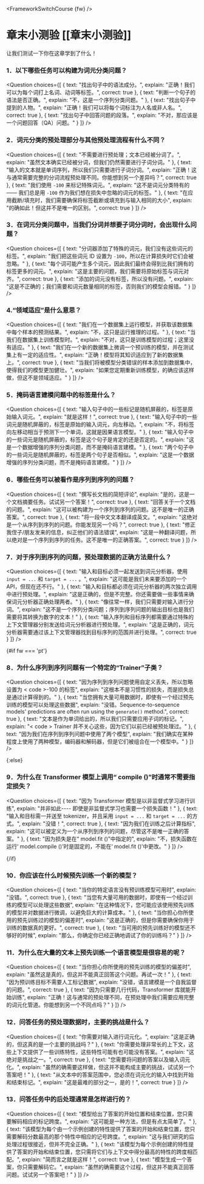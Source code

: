 <FrameworkSwitchCourse {fw} />

<!-- DISABLE-FRONTMATTER-SECTIONS -->

# 章末小测验 [[章末小测验]]

让我们测试一下你在这章学到了什么！

### 1．以下哪些任务可以构建为词元分类问题？

<Question
	choices={[
		{
			text: "找出句子中的语法成分。",
			explain: "正确！我们可以为每个词打上名词、动词等标签。",
			correct: true
		},
		{
			text: "判断一个句子的语法是否正确。",
			explain: "不，这是一个序列分类问题。"
		},
		{
			text: "找出句子中提到的人物。",
			explain: "正确！我们可以将每个词标注为人名或非人名。",
            correct: true
		},
        {
			text: "找出句子中回答问题的段落。",
			explain: "不对，那应该是一个问题回答（QA）问题。"
		}
	]}
/>

### 2．词元分类的预处理部分与其他预处理流程有什么不同？

<Question
	choices={[
		{
			text: "不需要进行预处理；文本已经被分词了。",
			explain: "虽然文本确实已经被分词，但我们仍然需要进行子词分词。"
		},
		{
			text: "输入的文本就是单词序列，所以我们只需要进行子词分词。",
			explain: "正确！这与通常需要完整的分词流程预处理不同。你能想到另一个差异吗？",
			correct: true
		},
		{
			text: "我们使用 <code>-100</code> 来标记特殊词元。",
			explain: "这不是词元分类特有的 —— 我们总是用 <code>-100</code> 作为我们想在损失中忽略的词元的标签。"
		},
		{
			text: "在应用截断/填充时，我们需要确保将标签截断或填充到与输入相同的大小",
			explain: "的确如此！但这并不是唯一的区别。",
			correct: true
		}
	]}
/>

### 3．在词元分类问题中，当我们分词并想要子词分词时，会出现什么问题？

<Question
	choices={[
		{
			text: "分词器添加了特殊的词元，我们没有这些词元的标签。",
			explain: "我们把这些词元 ID 设置为 <code>-100</code>，所以在计算损失时它们会被忽略。"
		},
		{
			text: "每个词可能产生多个词元，因此我们最终会得到比我们拥有的标签更多的词元。",
			explain: "这是主要的问题，我们需要将原始标签与词元对齐。",
			correct: true
		},
		{
			text: "添加的词元没有标签，所以没有问题。",
			explain: "这是不正确的；我们需要和词元数量相同的标签，否则我们的模型会报错。"
		}
	]}
/>

### 4.“领域适应”是什么意思？
<Question
	choices={[
		{
			text: "我们在一个数据集上运行模型，并获取该数据集中每个样本的预测结果。",
			explain: "不，这只是运行推理的过程。"
		},
		{
			text: "当我们在数据集上训练模型时。",
			explain: "不对，这只是训练模型的过程；这里没有适应。"
		},
		{
			text: "我们在一个新的数据集上微调一个预训练的模型，并在测试集上有一定的适应性。",
			explain: "正确！模型将其知识适应到了新的数据集上。",
            correct: true
		},
        {
			text: "当我们将被模型分类错误的样本添加到数据集中，使得我们的模型更加健壮。",
			explain: "如果您定期重新训练模型，的确应该这样做，但这不是领域适应。"
		}
	]}
/>

### 5．掩码语言建模问题中的标签是什么？
<Question
	choices={[
		{
			text: "输入句子中的一些标记是随机屏蔽的，标签是原始输入词元。",
			explain: "就是这样！",
            correct: true
		},
		{
			text: "输入句子中的一些词元是随机屏蔽的，标签是原始的输入词元，向左移动。",
			explain: "不，将标签向左移动相当于预测下一个单词，这就是因果语言模型。"
		},
		{
			text: "输入句子中的一些词元是随机屏蔽的，标签是这个句子是肯定的还是否定的。",
			explain: "这是一个数据增强的序列分类问题，而不是掩码语言建模。"
		},
        {
			text: "两个句子中的一些词元是随机屏蔽的，标签是两个句子是否相似。",
			explain: "这是一个数据增强的序列分类问题，而不是掩码语言建模。"
		}
	]}
/>

### 6．哪些任务可以被看作是序列到序列的问题？
<Question
	choices={[
		{
			text: "撰写长文档的简短评论",
			explain: "是的，这是一个文档摘要任务。试试另一个答案！",
            correct: true
		},
		{
			text: "回答关于一个文档的问题。",
			explain: "这可以被构建为一个序列到序列的问题。这不是唯一的正确答案。",
            correct: true
		},
		{
			text: "将一段中文文本翻译成英文。",
			explain: "这绝对是一个从序列到序列的问题。你能发现另一个吗？",
            correct: true
		},
        {
			text: "修正我侄子/朋友发来的信息，纠正他们的语法错误",
			explain: "这是一种翻译问题，所以绝对是一个序列到序列的任务。这不是唯一的正确答案。",
			correct: true
		}
	]}
/>

### 7．对于序列到序列的问题，预处理数据的正确方法是什么？
<Question
	choices={[
		{
			text: "输入和目标必须一起发送到词元分析器，使用 `input = ...` 和 `target = ...` 。",
			explain: "这可能是我们未来要添加的一个 API，但现在还不行。"
		},
		{
			text: "输入和目标都必须在词元分析器的两次独立调用中进行预处理。",
			explain: "这是正确的，但是不完整。你还需要做一些事情来确保词元分析器正确处理两者。"
		},
		{
			text: "像往常一样，我们只需要对输入进行分词。",
			explain: "这不是一个序列分类问题；序列到序列问题的输出目标也是我们需要将其转换为数字的文本！"
		},
        {
			text: "输入序列和目标序列都需要通过特殊的上下文管理器分别发送给词元分析器进行预处理。",
			explain: "这是正确的，词元分析器需要通过该上下文管理器找到目标序列的范围并进行处理。",
			correct: true
		}
	]}
/>

{#if fw === 'pt'}

### 8．为什么序列到序列问题有一个特定的“**Trainer**”子类？

<Question
	choices={[
		{
			text: "因为序列到序列问题使用自定义丢失，所以忽略设置为 < code >-100 </code > 的标签",
			explain: "这根本不是习惯性的损失，而是损失总是通过计算得到的。"
		},
		{
			text: "当您拥有大量可用数据时，即使有一个经过预先训练的模型可以处理这些数据",
			explain: "没错。Sequence-to-sequence models' predictions are often run using the <code>generate()</code> method.",
			correct: true
		},
		{
			text: "文本是作为单词给出的，所以我们只需要应用子词的标记。",
			explain: "< code > Trainer </code > 并不关心这些，因为它们以前已经被预处理过。"
		},
        {
			text: "因为我们在序列到序列问题中使用了两个模型",
			explain: "我们确实在某种程度上使用了两种模型，编码器和解码器，但是它们被组合在一个模型中。"
		}
	]}
/>

{:else}

### 9．为什么在 Transformer 模型上调用“ compile ()”时通常不需要指定损失？
<Question
	choices={[
		{
			text: "因为 Transformer 模型是以非监督式学习进行训练",
			explain: "并非如此---- 即使是非监督式学习也需要一个损失函数！"
		},
		{
			text: "输入和目标需一并送至 tokenizer，并且采用 `input = ...` 和 `target = ...` 的方式。",
			explain: "没错！",
			correct: true
		},
		{
			text: "因为我们在训练之后计算指标",
			explain: "这可以被定义为一个从序列到序列的问题，尽管这不是唯一正确的答案。"
		},
        {
			text: "因为损失是在“ model.fit ()”中指定的",
			explain: "不，损失函数在运行‘ model.compile ()’时是固定的，不能在‘ model.fit ()’中更改。"
		}
	]}
/>

{/if}

### 10．你应该在什么时候预先训练一个新的模型？
<Question
	choices={[
		{
			text: "当你的特定语言没有预训练模型可用时",
			explain: "没错。",
			correct: true
		},
		{
			text: "当您有大量可用的数据时，即使有一个经过训练的模型可以处理这些数据",
			explain: "在这种情况下，您可能应该使用预先训练的模型并对数据进行微调，以避免巨大的计算成本。"
		},
		{
			text: "当你担心你所使用的预先训练过的模型的偏差时",
			explain: "这是正确的，但是你需要确保你用于训练的数据真的更好。",
			correct: true
		},
        {
			text: "当可用的预先训练好的模型还不够好的时候",
			explain: "那么，你确定你已经正确地调试了你的训练吗？"
		}
	]}
/>

### 11．为什么在大量的文本上预先训练一个语言模型是很容易的呢？
<Question
	choices={[
		{
			text: "当你担心你所使用的预先训练的模型的偏差时",
			explain: "虽然这是真的，但这并不能真正回答这个问题。再试一次！"
		},
		{
			text: "因为预训练目标不需要人工标记数据",
			explain: "没错，语言建模是一个自我监督的问题。",
			correct: true
		},
		{
			text: "因为只需要几行代码，Transformer 库就能开始训练",
			explain: "正确！这与通常的预处理不同，在预处理中我们需要应用完整的词元化管道。你能想到另一个不同点吗？"
		}
	]}
/>

### 12．问答任务的预处理数据时，主要的挑战是什么？
<Question
	choices={[
		{
			text: "你需要对输入进行词元化。",
			explain: "这是正确的，但这真的是一个主要的挑战吗？"
		},
		{
			text: "你需要处理非常长的上下文，这些上下文提供了一些训练特性，这些特性可能有也可能没有答案。",
			explain: "这绝对是挑战之一。",
			correct: true
		},
		{
			text: "您需要将问题的答案以及输入词元化。",
			explain: "虽然的确需要这样做，但这并不能构成主要的挑战，试试另一个答案吧！"
		},
       {
			text: "从文本中的答案范围中，您必须在词元化的输入中找到开始和结束标记。",
			explain: "这是最难的部分之一，是的！",
			correct: true
		}
	]}
/>

### 13．问答任务中的后处理通常是怎样进行的？
<Question
	choices={[
		{
			text: "模型给出了答案的开始位置和结束位置，您只需要解码相应的标记跨度。",
			explain: "这可能是一种方法，但是有点太简单了。"
		},
		{
			text: "该模型为每个由一个示例创建的特性提供了答案的开始和结束位置，您只需要解码分数最高的那个特性中相应的记号跨度。",
			explain: "这与我们研究的后处理过程很接近，但并不完全正确。"
		},
		{
			text: "该模型为每个示例创建的特性提供了答案的开始和结束位置，您只需将它们与上下文中得分最高的特性的跨度相匹配。",
			explain: "简而言之就是这样！",
			correct: true
		},
        {
			text: "模型生成一个答案，你只需要解码它。",
			explain: "虽然的确需要这个过程，但这并不能真正回答问题。试试另一个答案吧！"
		}
	]}
/>
